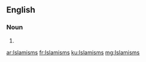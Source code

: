 ==English==

===Noun===
{{head|en}}

# {{plural of|Islamism}}

[[ar:Islamisms]]
[[fr:Islamisms]]
[[ku:Islamisms]]
[[mg:Islamisms]]